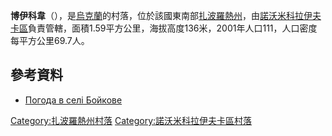 {{coord|47|50|27|N|36|5|14|E|scale:100000|display=title}}

'''博伊科韋'''（{{lang-uk|Бойкове}}），是[[烏克蘭|烏克蘭]]的村落，位於該國東南部[[扎波羅熱州|扎波羅熱州]]，由[[諾沃米科拉伊夫卡區|諾沃米科拉伊夫卡區]]負責管轄，面積1.59平方公里，海拔高度136米，2001年人口111，人口密度每平方公里69.7人。

==參考資料==
* [http://weather.in.ua/ua/zaporozhskaja/1692 Погода в селі Бойкове]{{Wayback|url=http://weather.in.ua/ua/zaporozhskaja/1692 |date=20160305221002 }}

[[Category:扎波羅熱州村落|Category:扎波羅熱州村落]]
[[Category:諾沃米科拉伊夫卡區村落|Category:諾沃米科拉伊夫卡區村落]]


{{Zaporizhia-geo-stub}}